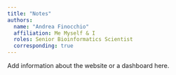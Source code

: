 ```yaml
---
title: "Notes"
authors:
  name: "Andrea Finocchio"
  affiliation: Me Myself & I
  roles: Senior Bioinformatics Scientist
  corresponding: true
---
```


Add information about the website or a dashboard here.
